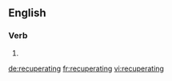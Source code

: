 ==English==

===Verb===
{{head|en|present participle}}

# {{present participle of|recuperate|lang=en|nocat=1}}

[[de:recuperating]]
[[fr:recuperating]]
[[vi:recuperating]]